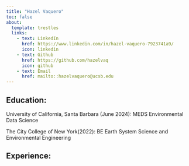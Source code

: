 ```yaml
---
title: "Hazel Vaquero"
toc: false
about:
  template: trestles
  links: 
    - text: LinkedIn
      href: https://www.linkedin.com/in/hazel-vaquero-7923741a9/
      icon: linkedin
    - text: Github
      href: https://github.com/hazelvaq
      icon: github
    - text: Email
      href: mailto::hazelvaquero@ucsb.edu
---
```


## Education:

University of California, Santa Barbara (June 2024): MEDS Environmental Data Science 

The City College of New York(2022): BE Earth System Science and Environmental Engineering 

## Experience:
